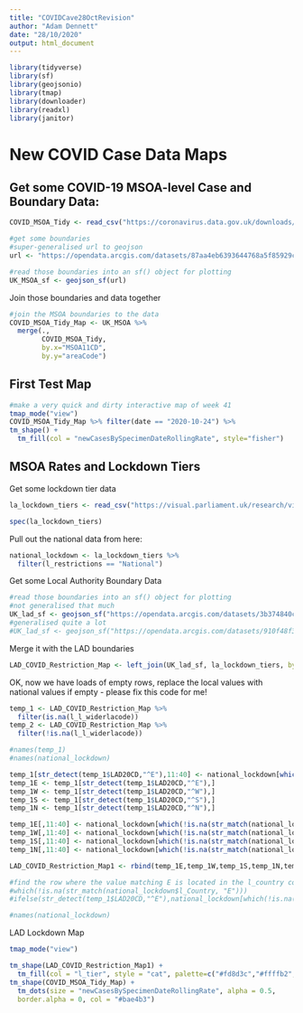 ```yaml
---
title: "COVIDCave28OctRevision"
author: "Adam Dennett"
date: "28/10/2020"
output: html_document
---
```


```r
library(tidyverse)
library(sf)
library(geojsonio)
library(tmap)
library(downloader)
library(readxl)
library(janitor)
```

# New COVID Case Data Maps

## Get some COVID-19 MSOA-level Case and Boundary Data:

```r
COVID_MSOA_Tidy <- read_csv("https://coronavirus.data.gov.uk/downloads/msoa_data/MSOAs_latest.csv")

#get some boundaries
#super-generalised url to geojson
url <- "https://opendata.arcgis.com/datasets/87aa4eb6393644768a5f85929cc704c2_0.geojson"

#read those boundaries into an sf() object for plotting
UK_MSOA_sf <- geojson_sf(url)
```

Join those boundaries and data together

```r
#join the MSOA boundaries to the data
COVID_MSOA_Tidy_Map <- UK_MSOA %>% 
  merge(.,
        COVID_MSOA_Tidy,
        by.x="MSOA11CD",
        by.y="areaCode")
```

## First Test Map

```r
#make a very quick and dirty interactive map of week 41
tmap_mode("view")
COVID_MSOA_Tidy_Map %>% filter(date == "2020-10-24") %>% 
tm_shape() +
  tm_fill(col = "newCasesBySpecimenDateRollingRate", style="fisher")
```

## MSOA Rates and Lockdown Tiers

Get some lockdown tier data

```r

la_lockdown_tiers <- read_csv("https://visual.parliament.uk/research/visualisations/coronavirus-restrictions-map/commonslibrary-coronavirus-restrictions-data.csv")

spec(la_lockdown_tiers)
```

Pull out the national data from here:

```r

national_lockdown <- la_lockdown_tiers %>% 
  filter(l_restrictions == "National")
```

Get some Local Authority Boundary Data

```r


#read those boundaries into an sf() object for plotting
#not generalised that much
UK_lad_sf <- geojson_sf("https://opendata.arcgis.com/datasets/3b374840ce1b4160b85b8146b610cd0c_0.geojson")
#generalised quite a lot
#UK_lad_sf <- geojson_sf("https://opendata.arcgis.com/datasets/910f48f3c4b3400aa9eb0af9f8989bbe_0.geojson")

```

Merge it with the LAD boundaries

```r
LAD_COVID_Restriction_Map <- left_join(UK_lad_sf, la_lockdown_tiers, by = c("LAD20CD"= "l_l_lockdownareacode"), keep=T)
```

OK, now we have loads of empty rows, replace the local values with national values if empty - please fix this code for me!

```r
temp_1 <- LAD_COVID_Restriction_Map %>% 
  filter(is.na(l_l_widerlacode))
temp_2 <- LAD_COVID_Restriction_Map %>% 
  filter(!is.na(l_l_widerlacode))

#names(temp_1)
#names(national_lockdown)

temp_1[str_detect(temp_1$LAD20CD,"^E"),11:40] <- national_lockdown[which(!is.na(str_match(national_lockdown$l_Country, "E"))),1:30]
temp_1E <- temp_1[str_detect(temp_1$LAD20CD,"^E"),]
temp_1W <- temp_1[str_detect(temp_1$LAD20CD,"^W"),]
temp_1S <- temp_1[str_detect(temp_1$LAD20CD,"^S"),]
temp_1N <- temp_1[str_detect(temp_1$LAD20CD,"^N"),]

temp_1E[,11:40] <- national_lockdown[which(!is.na(str_match(national_lockdown$l_Country, "E"))),1:30]
temp_1W[,11:40] <- national_lockdown[which(!is.na(str_match(national_lockdown$l_Country, "W"))),1:30]
temp_1S[,11:40] <- national_lockdown[which(!is.na(str_match(national_lockdown$l_Country, "S"))),1:30]
temp_1N[,11:40] <- national_lockdown[which(!is.na(str_match(national_lockdown$l_Country, "N"))),1:30]

LAD_COVID_Restriction_Map1 <- rbind(temp_1E,temp_1W,temp_1S,temp_1N,temp_2)

#find the row where the value matching E is located in the l_country column
#which(!is.na(str_match(national_lockdown$l_Country, "E")))
#ifelse(str_detect(temp_1$LAD20CD,"^E"),national_lockdown[which(!is.na(str_match(national_lockdown$l_Country, "E"))),1:30],"nope")

#names(national_lockdown)
```

LAD Lockdown Map

```r
tmap_mode("view")

tm_shape(LAD_COVID_Restriction_Map1) +
  tm_fill(col = "l_tier", style = "cat", palette=c("#fd8d3c","#ffffb2","#bd0026"), alpha = 0.7) + 
tm_shape(COVID_MSOA_Tidy_Map) +
  tm_dots(size = "newCasesBySpecimenDateRollingRate", alpha = 0.5,
  border.alpha = 0, col = "#bae4b3")
  
```
